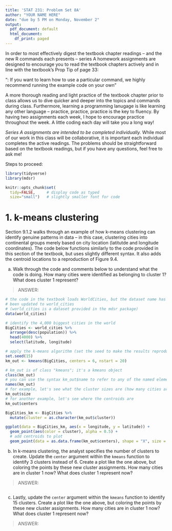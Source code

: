 ---
title: 'STAT 231: Problem Set 8A'
author: "YOUR NAME HERE"
date: "due by 5 PM on Monday, November 2"
output:
  pdf_document: default
  html_document:
    df_print: paged
---

In order to most effectively digest the textbook chapter readings -- and the  new R commands each presents -- series A homework assignments are designed to encourage you to read the textbook chapters actively and in line with the textbook's Prop Tip of page 33:

"\textbf{Pro Tip}: If you want to learn how to use a particular command, we highly recommend running the example code on your own" 

A more thorough reading and light practice of the textbook chapter prior to class allows us to dive quicker and deeper into the topics and commands during class.  Furthermore, learning a programming lanugage is like learning any other language -- practice, practice, practice is the key to fluency.  By having two assignments each week, I hope to encourage practice throughout the week.  A little coding each day will take you a long way!

*Series A assignments are intended to be completed individually.*  While most of our work in this class will be collaborative, it is important each individual completes the active readings.  The problems should be straightforward based on the textbook readings, but if you have any questions, feel free to ask me!

Steps to proceed:

\begin{enumerate}
\item In RStudio, go to File > Open Project, navigate to the folder with the course-content repo, select the course-content project (course-content.Rproj), and click "Open" 
\item Pull the course-content repo (e.g. using the blue-ish down arrow in the Git tab in upper right window)
\item Copy ps8A.Rmd from the course repo to your repo (see page 6 of the GitHub Classroom Guide for Stat231 if needed)
\item Close the course-content repo project in RStudio
\item Open YOUR repo project in RStudio
\item In the ps8A.Rmd file in YOUR repo, replace "YOUR NAME HERE" with your name
\item Add in your responses, committing and pushing to YOUR repo in appropriate places along the way
\item Run "Knit PDF" 
\item Upload the pdf to Gradescope.  Don't forget to select which of your pages are associated with each problem.  \textit{You will not get credit for work on unassigned pages (e.g., if you only selected the first page but your solution spans two pages, you would lose points for any part on the second page that the grader can't see).} 
\end{enumerate}

```{r, setup, include=FALSE}
library(tidyverse)
library(mdsr)

knitr::opts_chunk$set(
  tidy=FALSE,     # display code as typed
  size="small")   # slightly smaller font for code
```


\newpage
# 1.  k-means clustering

Section 9.1.2 walks through an example of how k-means clustering can identify genuine patterns in data -- in this case, clustering cities into continental groups merely based on city location (latitutde and longitude coordinates).  The code below functions similarly to the code provided in this section of the textbook, but uses slightly different syntax.  It also adds the centroid locations to a reproduction of Figure 9.4.

(a) Walk through the code and comments below to understand what the code is doing.  How many cities were identified as belonging to cluster 1?  What does cluster 1 represent?

> ANSWER: 

```{r}
# the code in the textbook loads WorldCities, but the dataset name has since 
# been updated to world_cities 
# (world_cities is a dataset provided in the mdsr package)
data(world_cities)

# identify the 4,000 biggest cities in the world
BigCities <- world_cities %>%
  arrange(desc(population)) %>%
  head(4000) %>%
  select(latitude, longitude)

# apply the k-means algorithm (set the seed to make the results reproducible)
set.seed(15)
km_out <- kmeans(BigCities, centers = 6, nstart = 20)

# km_out is of class "kmeans"; it's a kmeans object
class(km_out)
# you can use the syntax km_out$name to refer to any of the named elements below
names(km_out)
# for example, let's see what the cluster sizes are (how many cities are in each cluster)
km_out$size
# for another example, let's see where the centroids are
km_out$centers

BigCities_km <- BigCities %>%
  mutate(cluster = as.character(km_out$cluster))

ggplot(data = BigCities_km, aes(x = longitude, y = latitude)) + 
  geom_point(aes(color = cluster), alpha = 0.5) +
  # add centroids to plot
  geom_point(data = as.data.frame(km_out$centers), shape = "X", size = 3)
```

(b) In k-means clustering, the analyst specifies the number of clusters to create.  Update the `center` argument within the `kmeans` function to identify 3 clusters instead of 6.  Create a plot like the one above, but coloring the points by these new cluster assignments.  How many cities are in cluster 1 now?  What does cluster 1 represent now?

> ANSWER: 

```{r}

```

(c) Lastly, update the `center` argument within the `kmeans` function to identify 15 clusters.  Create a plot like the one above, but coloring the points by these new cluster assignments.  How many cities are in cluster 1 now?  What does cluster 1 represent now?

> ANSWER:     

```{r}

```




